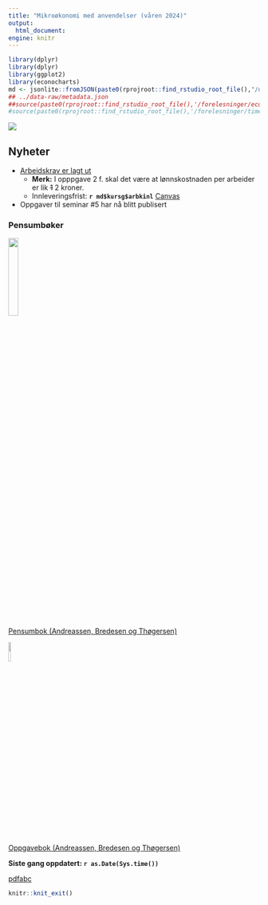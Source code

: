 ```yaml
---
title: "Mikroøkonomi med anvendelser (våren 2024)"
output:
  html_document:
engine: knitr
---
```



```r
library(dplyr)
library(dplyr)
library(ggplot2)
library(econocharts)
md <- jsonlite::fromJSON(paste0(rprojroot::find_rstudio_root_file(),"/data-raw/metadata.json"))
## ../data-raw/metadata.json
##source(paste0(rprojroot::find_rstudio_root_file(),'/forelesninger/econplot.R'))
#source(paste0(rprojroot::find_rstudio_root_file(),'/forelesninger/timeplan.R'))
```

![](man/figures/abc.jpg)

## Nyheter

- [Arbeidskrav er lagt ut](https://github.com/joernih/SFB10816Mikrooekonomi/blob/main/utskrifter/Arbeidskrav_2024_V.pdf)
  - **Merk:** I opppgave 2 f. skal det være at lønnskostnaden per arbeider er lik  ~~1~~ 2 kroner.
  - Innleveringsfrist: **`r md$kursg$arbkinl`** [Canvas](https://hiof.instructure.com/courses/8577/assignments/38559)
- Oppgaver til seminar #5 har nå blitt publisert

### Pensumbøker

![](man/figures/pensum.jpg){width=20%}
<br>
[Pensumbok (Andreassen, Bredesen og Thøgersen)](https://www.cappelendammundervisning.no/_innforing-i-mikrookonomi-9788202640521)
<br>

![](man/figures/oppgaver.jpg){width=10%}

[Oppgavebok (Andreassen, Bredesen og Thøgersen)](https://www.cappelendammundervisning.no/_innforing-i-mikrookonomi-ovingsoppgaver-med-losningsforslag-9788202656485)
<br>

**Siste gang oppdatert: `r as.Date(Sys.time())`**

::: {.content-visible when-profile="internal"}

<a href="abc.pdf">pdfabc</a>

:::


```r
knitr::knit_exit()
```





